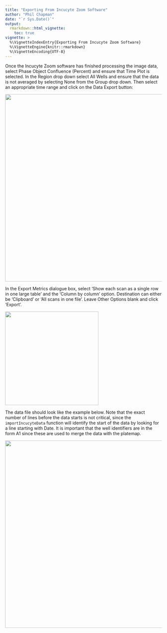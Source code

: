 ```yaml
---
title: "Exporting From Incucyte Zoom Software"
author: "Phil Chapman"
date: "`r Sys.Date()`"
output: 
  rmarkdown::html_vignette: 
    toc: true
vignette: >
  %\VignetteIndexEntry{Exporting From Incucyte Zoom Software}
  %\VignetteEngine{knitr::rmarkdown}
  %\VignetteEncoding{UTF-8}
---
```


Once the Incucyte Zoom software has finished processing the image data, select Phase Object Confluence (Percent) and ensure that Time Plot is selected.  In the Region drop down select All Wells and ensure that the data is not averaged by selecting None from the Group drop down.  Then select an appropriate time range and click on the Data Export button:

<img src="IncucyteZoomExport1.jpg" width="600px" />

In the Export Metrics dialogue box, select 'Show each scan as a single row in one large table' and the 'Column by column' option.  Destination can either be 'Clipboard' or 'All scans in one file'.  Leave Other Options blank and click 'Export'.

<img src="IncucyteZoomExport2.jpg" width="300px" />

The data file should look like the example below.  Note that the exact number of lines before the data starts is not critical, since the `importIncucyteData` function will identify the start of the data by looking for a line starting with Date.  It is important that the well identifiers are in the form A1 since these are used to merge the data with the platemap. 

<img src="IncucyteZoomExport3.png" width="600px" />


